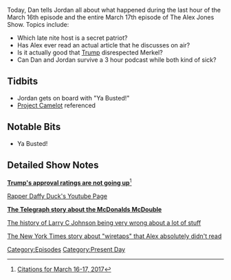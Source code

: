 {{DEFAULTSORT:
    #_EPISODE_0023:March 16-17, 2017
}}{{Episode
    | title             = March 16-17, 2017
    | caption           = Listen to this episode on [https://knowledgefight.libsyn.com/knowledge-fight-march-16-17-2017 Libsyn] [https://open.spotify.com/episode/55s6aAARvh7QCcj9AaoA5a Spotify], Read the [[Transcript/23: March 16-17, 2017|Unofficial Transcript]]
    | episodeNumber     = 23
    | length            = 03:01:23
    | airDate           = March 20, 2017
    | coverageStartDate = March 16, 2017
    | coverageEndDate   = March 17, 2017
    | episodeType       = [[:Category:Present Day|Present Day]]
    | oocDrop           = I am the anti-shrunken
    | previousEpisode   = [[22: March 14, 2017]]
    | nextEpisode       = [[24: March 23, 2017]]
}}

{{Stub}}

Today, Dan tells Jordan all about what happened during the last hour of the March 16th episode and the entire March 17th episode of The Alex Jones Show. Topics include:

*Which late nite host is a secret patriot?
*Has Alex ever read an actual article that he discusses on air?
*Is it actually good that [[Donald Trump|Trump]] disrespected Merkel?
*Can Dan and Jordan survive a 3 hour podcast while both kind of sick?

==Tidbits==

*Jordan gets on board with "Ya Busted!"
*[[Project Camelot]] referenced

==Notable Bits==

*Ya Busted!

==Detailed Show Notes==

[http://www.realclearpolitics.com/epolls/other/president_trump_job_approval-6179.html '''Trump's approval ratings are not going up''']<ref>[https://knowledgefight.com/research/2017/3/19/citations-for-march-16-17-2017 Citations for March 16-17, 2017]</ref>

[https://www.youtube.com/channel/UCjKovK33is9Z0d1yTYJkcWg Rapper Daffy Duck's Youtube Page]

[http://www.telegraph.co.uk/foodanddrink/10210327/McDouble-is-cheapest-and-most-nutritious-food-in-human-history.html '''The Telegraph story about the McDonalds McDouble''']

[https://en.wikipedia.org/wiki/Larry_C._Johnson The history of Larry C Johnson being very wrong about a lot of stuff]

[https://www.nytimes.com/2017/01/19/us/politics/trump-russia-associates-investigation.html?smid=pl-share The New York Times story about "wiretaps" that Alex absolutely didn't read]

[[Category:Episodes]]
[[Category:Present Day]]
